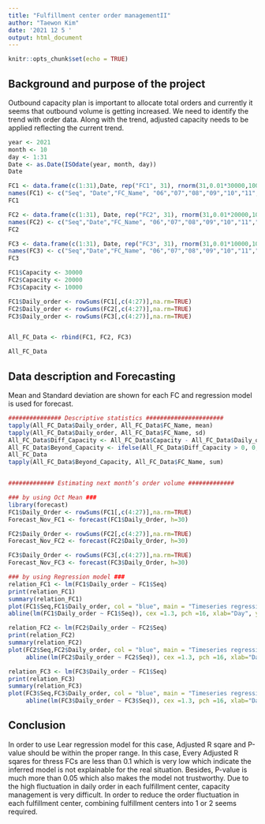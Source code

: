 ```yaml
---
title: "Fulfillment center order managementII"
author: "Taewon Kim"
date: '2021 12 5 '
output: html_document
---
```


```r
knitr::opts_chunk$set(echo = TRUE)
```

## Background and purpose of the project

Outbound capacity plan is important to allocate total orders and currently it seems that outbound volume is getting increased. We need to identify the trend with order data. Along with the trend, adjusted capacity needs to be applied reflecting the current trend. 

```r
year <- 2021
month <- 10
day <- 1:31
Date <- as.Date(ISOdate(year, month, day))
Date

FC1 <- data.frame(c(1:31),Date, rep("FC1", 31), rnorm(31,0.01*30000,1000), rnorm(31,0.03*30000,1000),rnorm(31,0.01*30000),rnorm(31,0.05*30000),rnorm(31,0.04*30000),rnorm(31,0.05*30000),rnorm(31,0.04*30000),rnorm(31,0.05*30000),rnorm(31,0.05*30000),rnorm(31,0.05*30000),rnorm(31,0.05*30000),rnorm(31,0.05*30000),rnorm(31,0.05*30000),rnorm(31,0.06*30000),rnorm(31,0.08*30000),rnorm(31,0.07*30000),rnorm(31,0.07*30000),rnorm(31,0.07*30000),rnorm(31,0.05*30000),rnorm(31,0.02*30000),rnorm(31,0.01*30000),rnorm(31,0.01*30000,500),rnorm(31,0.01*30000,500),rnorm(31,0*30000,0) )
names(FC1) <- c("Seq", "Date","FC_Name", "06","07","08","09","10","11","12","13","14","15","16","17","18","19","20","21","22","23","24","01","02","03","04","05")
FC1

FC2 <- data.frame(c(1:31), Date, rep("FC2", 31), rnorm(31,0.01*20000,1000), rnorm(31,0.03*20000,1000),rnorm(31,0.01*20000),rnorm(31,0.05*20000),rnorm(31,0.04*20000),rnorm(31,0.05*20000),rnorm(31,0.04*20000),rnorm(31,0.05*20000),rnorm(31,0.05*20000),rnorm(31,0.05*20000),rnorm(31,0.05*20000),rnorm(31,0.05*20000),rnorm(31,0.05*20000),rnorm(31,0.06*20000),rnorm(31,0.08*20000),rnorm(31,0.07*20000),rnorm(31,0.07*20000),rnorm(31,0.07*20000),rnorm(31,0.05*20000),rnorm(31,0.02*20000),rnorm(31,0.01*20000),rnorm(31,0.01*20000,500),rnorm(31,0.01*20000,500),rnorm(31,0*20000,0) )
names(FC2) <- c("Seq","Date","FC_Name", "06","07","08","09","10","11","12","13","14","15","16","17","18","19","20","21","22","23","24","01","02","03","04","05")
FC2

FC3 <- data.frame(c(1:31), Date, rep("FC3", 31), rnorm(31,0.01*10000,1000), rnorm(31,0.03*10000,1000),rnorm(31,0.01*10000),rnorm(31,0.05*10000),rnorm(31,0.04*10000),rnorm(31,0.05*10000),rnorm(31,0.04*10000),rnorm(31,0.05*10000),rnorm(31,0.05*10000),rnorm(31,0.05*10000),rnorm(31,0.05*10000),rnorm(31,0.05*10000),rnorm(31,0.05*10000),rnorm(31,0.06*10000),rnorm(31,0.08*10000),rnorm(31,0.07*10000),rnorm(31,0.07*10000),rnorm(31,0.07*10000),rnorm(31,0.05*10000),rnorm(31,0.02*10000),rnorm(31,0.01*10000),rnorm(31,0.01*10000,500),rnorm(31,0.01*10000,500),rnorm(31,0*10000,0) )
names(FC3) <- c("Seq","Date","FC_Name", "06","07","08","09","10","11","12","13","14","15","16","17","18","19","20","21","22","23","24","01","02","03","04","05")
FC3

FC1$Capacity <- 30000
FC2$Capacity <- 20000
FC3$Capacity <- 10000

FC1$Daily_order <- rowSums(FC1[,c(4:27)],na.rm=TRUE)
FC2$Daily_order <- rowSums(FC2[,c(4:27)],na.rm=TRUE)
FC3$Daily_order <- rowSums(FC3[,c(4:27)],na.rm=TRUE)


All_FC_Data <- rbind(FC1, FC2, FC3)

All_FC_Data
```

## Data description and Forecasting

Mean and Standard deviation are shown for each FC and regression model is used for forecast.

```r
############### Descriptive statistics ######################
tapply(All_FC_Data$Daily_order, All_FC_Data$FC_Name, mean)
tapply(All_FC_Data$Daily_order, All_FC_Data$FC_Name, sd)
All_FC_Data$Diff_Capacity <- All_FC_Data$Capacity - All_FC_Data$Daily_order
All_FC_Data$Beyond_Capacity <- ifelse(All_FC_Data$Diff_Capacity > 0, 0, 1)
All_FC_Data
tapply(All_FC_Data$Beyond_Capacity, All_FC_Data$FC_Name, sum)


############# Estimating next month’s order volume #############

### by using Oct Mean ###
library(forecast)
FC1$Daily_Order <- rowSums(FC1[,c(4:27)],na.rm=TRUE)
Forecast_Nov_FC1 <- forecast(FC1$Daily_Order, h=30)

FC2$Daily_Order <- rowSums(FC2[,c(4:27)],na.rm=TRUE)
Forecast_Nov_FC2 <- forecast(FC2$Daily_Order, h=30)

FC3$Daily_Order <- rowSums(FC3[,c(4:27)],na.rm=TRUE)
Forecast_Nov_FC3 <- forecast(FC3$Daily_Order, h=30)

### by using Regression model ###
relation_FC1 <- lm(FC1$Daily_order ~ FC1$Seq)
print(relation_FC1)
summary(relation_FC1)
plot(FC1$Seq,FC1$Daily_order, col = "blue", main = "Timeseries regression",
abline(lm(FC1$Daily_order ~ FC1$Seq)), cex =1.3, pch =16, xlab="Day", ylab="Order")

relation_FC2 <- lm(FC2$Daily_order ~ FC2$Seq)
print(relation_FC2)
summary(relation_FC2)
plot(FC2$Seq,FC2$Daily_order, col = "blue", main = "Timeseries regression",
     abline(lm(FC2$Daily_order ~ FC2$Seq)), cex =1.3, pch =16, xlab="Day", ylab="Order")

relation_FC3 <- lm(FC3$Daily_order ~ FC1$Seq)
print(relation_FC3)
summary(relation_FC3)
plot(FC3$Seq,FC3$Daily_order, col = "blue", main = "Timeseries regression",
     abline(lm(FC3$Daily_order ~ FC3$Seq)), cex =1.3, pch =16, xlab="Day", ylab="Order")

```

## Conclusion

In order to use Lear regression model for this case, Adjusted R sqare and P-value should be within the proper range. In this case, Every Adjusted R sqares for thress FCs are less than 0.1 which is very low which indicate the inferred model is not explainable for the real situation. Besides, P-value is much more than 0.05 which also makes the model not trustworthy. Due to the high fluctuation in daily order in each fulfillment center, capacity management is very difficult. In order to reduce the order fluctuation in each fulfillment center, combining fulfillment centers into 1 or 2 seems required. 



